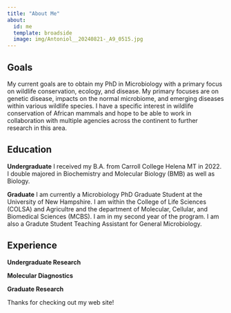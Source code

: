 ```yaml
---
title: "About Me"
about:
  id: me
  template: broadside
  image: img/Antoniol__20240821-_A9_0515.jpg
---
```


::: {#me}
## Goals

My current goals are to obtain my PhD in Microbiology with a primary focus on wildlife conservation, ecology, and disease. My primary focuses are on genetic disease, impacts on the normal microbiome, and emerging diseases within various wildlife species. I have a specific interest in wildlife conservation of African mammals and hope to be able to work in collaboration with multiple agencies across the continent to further research in this area.  

## Education

**Undergraduate**
I received my B.A. from Carroll College Helena MT in 2022. I double majored in Biochemistry and Molecular Biology (BMB) as well as Biology.

**Graduate**
I am currently a Microbiology PhD Graduate Student at the University of New Hampshire. I am within the College of Life Sciences (COLSA) and Agricultre and the department of Molecular, Cellular, and Biomedical Sciences (MCBS). I am in my second year of the program. I am also a Gradute Student Teaching Assistant for General Microbiology. 

## Experience

**Undergraduate Research**


**Molecular Diagnostics**


**Graduate Research**



:::

Thanks for checking out my web site!
